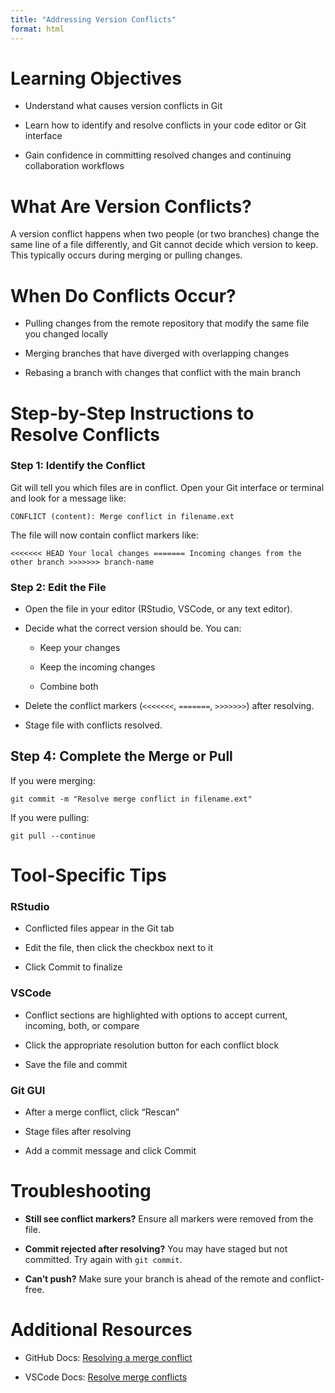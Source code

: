 ```yaml
---
title: "Addressing Version Conflicts"
format: html
---
```


# Learning Objectives {.unnumbered}

-   Understand what causes version conflicts in Git

-   Learn how to identify and resolve conflicts in your code editor or Git interface

-   Gain confidence in committing resolved changes and continuing collaboration workflows

# What Are Version Conflicts? {.unnumbered}

A version conflict happens when two people (or two branches) change the same line of a file differently, and Git cannot decide which version to keep. This typically occurs during merging or pulling changes.

# When Do Conflicts Occur? {.unnumbered}

-   Pulling changes from the remote repository that modify the same file you changed locally

-   Merging branches that have diverged with overlapping changes

-   Rebasing a branch with changes that conflict with the main branch

# Step-by-Step Instructions to Resolve Conflicts {.unnumbered}

### Step 1: Identify the Conflict {.unnumbered}

Git will tell you which files are in conflict. Open your Git interface or terminal and look for a message like:

```         
CONFLICT (content): Merge conflict in filename.ext
```

The file will now contain conflict markers like:

```         
<<<<<<< HEAD Your local changes ======= Incoming changes from the other branch >>>>>>> branch-name
```

### Step 2: Edit the File {.unnumbered}

-   Open the file in your editor (RStudio, VSCode, or any text editor).

-   Decide what the correct version should be. You can:

    -   Keep your changes

    -   Keep the incoming changes

    -   Combine both

-   Delete the conflict markers (`<<<<<<<`, `=======`, `>>>>>>>`) after resolving.

-   Stage file with conflicts resolved.

## Step 4: Complete the Merge or Pull

If you were merging:

```         
git commit -m "Resolve merge conflict in filename.ext"
```

If you were pulling:

```         
git pull --continue
```

# Tool-Specific Tips {.unnumbered}

### RStudio {.unnumbered}

-   Conflicted files appear in the Git tab

-   Edit the file, then click the checkbox next to it

-   Click Commit to finalize

### VSCode {.unnumbered}

-   Conflict sections are highlighted with options to accept current, incoming, both, or compare

-   Click the appropriate resolution button for each conflict block

-   Save the file and commit

### Git GUI {.unnumbered}

-   After a merge conflict, click "Rescan"

-   Stage files after resolving

-   Add a commit message and click Commit

# Troubleshooting {.unnumbered}

-   **Still see conflict markers?** Ensure all markers were removed from the file.

-   **Commit rejected after resolving?** You may have staged but not committed. Try again with `git commit`.

-   **Can't push?** Make sure your branch is ahead of the remote and conflict-free.

# Additional Resources {.unnumbered}

-   GitHub Docs: [Resolving a merge conflict](https://docs.github.com/en/get-started/using-git/resolving-merge-conflicts)

-   VSCode Docs: [Resolve merge conflicts](https://code.visualstudio.com/docs/editor/versioncontrol#_merge-conflicts)
